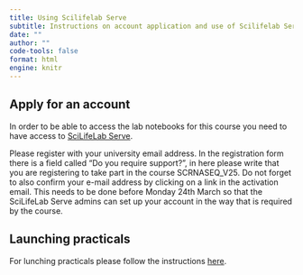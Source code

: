 ```yaml
---
title: Using Scilifelab Serve
subtitle: Instructions on account application and use of Scilifelab Serve
date: ""
author: ""
code-tools: false
format: html
engine: knitr
---
```


## Apply for an account

In order to be able to access the lab notebooks for this course you need to have access to [SciLifeLab Serve](https://serve.scilifelab.se). 

Please register with your university email address. In the registration form there is a field called “Do you require support?”, in here please write that you are registering to take part in the course SCRNASEQ_V25. Do not forget to also confirm your e-mail address by clicking on a link in the activation email. This needs to be done before Monday 24th March so that the SciLifeLab Serve admins can set up your account in the way that is required by the course.


## Launching practicals

For lunching practicals please follow the instructions [here](containers.qmd).


